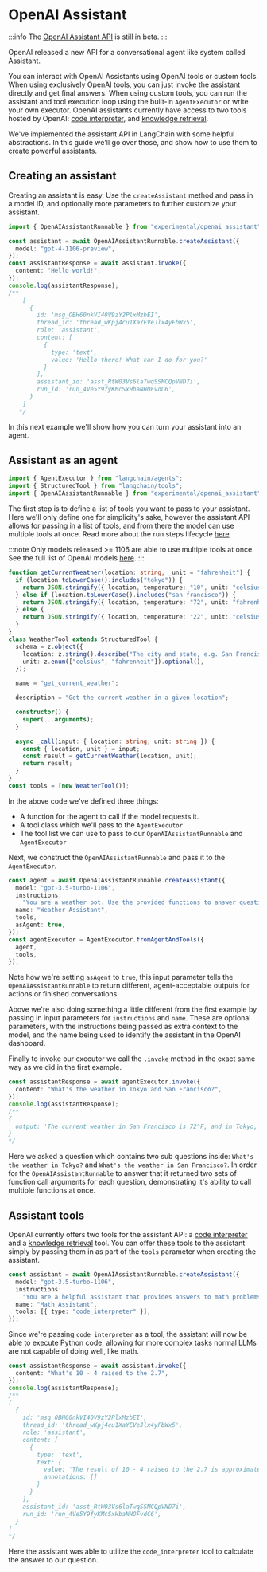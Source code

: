 # OpenAI Assistant

:::info
The [OpenAI Assistant API](https://platform.openai.com/docs/assistants/overview) is still in beta.
:::

OpenAI released a new API for a conversational agent like system called Assistant.

You can interact with OpenAI Assistants using OpenAI tools or custom tools. When using exclusively OpenAI tools, you can just invoke the assistant directly and get final answers. When using custom tools, you can run the assistant and tool execution loop using the built-in `AgentExecutor` or write your own executor.
OpenAI assistants currently have access to two tools hosted by OpenAI: [code interpreter](https://platform.openai.com/docs/assistants/tools/code-interpreter), and [knowledge retrieval](https://platform.openai.com/docs/assistants/tools/knowledge-retrieval).

We've implemented the assistant API in LangChain with some helpful abstractions. In this guide we'll go over those, and show how to use them to create powerful assistants.

## Creating an assistant

Creating an assistant is easy. Use the `createAssistant` method and pass in a model ID, and optionally more parameters to further customize your assistant.

```typescript
import { OpenAIAssistantRunnable } from "experimental/openai_assistant";
```

```typescript
const assistant = await OpenAIAssistantRunnable.createAssistant({
  model: "gpt-4-1106-preview",
});
const assistantResponse = await assistant.invoke({
  content: "Hello world!",
});
console.log(assistantResponse);
/**
    [
      {
        id: 'msg_OBH60nkVI40V9zY2PlxMzbEI',
        thread_id: 'thread_wKpj4cu1XaYEVeJlx4yFbWx5',
        role: 'assistant',
        content: [ 
          {
            type: 'text',
            value: 'Hello there! What can I do for you?'
          }
        ],
        assistant_id: 'asst_RtW03Vs6laTwqSSMCQpVND7i',
        run_id: 'run_4Ve5Y9fyKMcSxHbaNHOFvdC6',
      }
    ]
   */
```

In this next example we'll show how you can turn your assistant into an agent.

## Assistant as an agent

```typescript
import { AgentExecutor } from "langchain/agents";
import { StructuredTool } from "langchain/tools";
import { OpenAIAssistantRunnable } from "experimental/openai_assistant";
```

The first step is to define a list of tools you want to pass to your assistant.
Here we'll only define one for simplicity's sake, however the assistant API allows for passing in a list of tools, and from there the model can use multiple tools at once.
Read more about the run steps lifecycle [here](https://platform.openai.com/docs/assistants/how-it-works/runs-and-run-steps)

:::note
Only models released >= 1106 are able to use multiple tools at once. See the full list of OpenAI models [here](https://platform.openai.com/docs/models).
:::

```typescript
function getCurrentWeather(location: string, _unit = "fahrenheit") {
  if (location.toLowerCase().includes("tokyo")) {
    return JSON.stringify({ location, temperature: "10", unit: "celsius" });
  } else if (location.toLowerCase().includes("san francisco")) {
    return JSON.stringify({ location, temperature: "72", unit: "fahrenheit" });
  } else {
    return JSON.stringify({ location, temperature: "22", unit: "celsius" });
  }
}
class WeatherTool extends StructuredTool {
  schema = z.object({
    location: z.string().describe("The city and state, e.g. San Francisco, CA"),
    unit: z.enum(["celsius", "fahrenheit"]).optional(),
  });

  name = "get_current_weather";

  description = "Get the current weather in a given location";

  constructor() {
    super(...arguments);
  }

  async _call(input: { location: string; unit: string }) {
    const { location, unit } = input;
    const result = getCurrentWeather(location, unit);
    return result;
  }
}
const tools = [new WeatherTool()];
```

In the above code we've defined three things:

- A function for the agent to call if the model requests it.
- A tool class which we'll pass to the `AgentExecutor`
- The tool list we can use to pass to our `OpenAIAssistantRunnable` and `AgentExecutor`

Next, we construct the `OpenAIAssistantRunnable` and pass it to the `AgentExecutor`.

```typescript
const agent = await OpenAIAssistantRunnable.createAssistant({
  model: "gpt-3.5-turbo-1106",
  instructions:
    "You are a weather bot. Use the provided functions to answer questions.",
  name: "Weather Assistant",
  tools,
  asAgent: true,
});
const agentExecutor = AgentExecutor.fromAgentAndTools({
  agent,
  tools,
});
```

Note how we're setting `asAgent` to `true`, this input parameter tells the `OpenAIAssistantRunnable` to return different, agent-acceptable outputs for actions or finished conversations.

Above we're also doing something a little different from the first example by passing in input parameters for `instructions` and `name`.
These are optional parameters, with the instructions being passed as extra context to the model, and the name being used to identify the assistant in the OpenAI dashboard.

Finally to invoke our executor we call the `.invoke` method in the exact same way as we did in the first example.

```typescript
const assistantResponse = await agentExecutor.invoke({
  content: "What's the weather in Tokyo and San Francisco?",
});
console.log(assistantResponse);
/**
{
  output: 'The current weather in San Francisco is 72°F, and in Tokyo, it is 10°C.'
}
*/
```

Here we asked a question which contains two sub questions inside: `What's the weather in Tokyo?` and `What's the weather in San Francisco?`.
In order for the `OpenAIAssistantRunnable` to answer that it returned two sets of function call arguments for each question, demonstrating it's ability to call multiple functions at once.

## Assistant tools

OpenAI currently offers two tools for the assistant API: a [code interpreter](https://platform.openai.com/docs/assistants/tools/code-interpreter) and a [knowledge retrieval](https://platform.openai.com/docs/assistants/tools/knowledge-retrieval) tool.
You can offer these tools to the assistant simply by passing them in as part of the `tools` parameter when creating the assistant.

```typescript
const assistant = await OpenAIAssistantRunnable.createAssistant({
  model: "gpt-3.5-turbo-1106",
  instructions:
    "You are a helpful assistant that provides answers to math problems.",
  name: "Math Assistant",
  tools: [{ type: "code_interpreter" }],
});
```

Since we're passing `code_interpreter` as a tool, the assistant will now be able to execute Python code, allowing for more complex tasks normal LLMs are not capable of doing well, like math.

```typescript
const assistantResponse = await assistant.invoke({
  content: "What's 10 - 4 raised to the 2.7",
});
console.log(assistantResponse);
/**
[
  {
    id: 'msg_OBH60nkVI40V9zY2PlxMzbEI',
    thread_id: 'thread_wKpj4cu1XaYEVeJlx4yFbWx5',
    role: 'assistant',
    content: [
      {
        type: 'text',
        text: {
          value: 'The result of 10 - 4 raised to the 2.7 is approximately -32.22.',
          annotations: []
        }
      }
    ],
    assistant_id: 'asst_RtW03Vs6laTwqSSMCQpVND7i',
    run_id: 'run_4Ve5Y9fyKMcSxHbaNHOFvdC6',
  }
]
*/
```

Here the assistant was able to utilize the `code_interpreter` tool to calculate the answer to our question.
